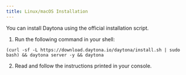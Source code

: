 ```yaml
---
title: Linux/macOS Installation
---
```


You can install Daytona using the official installation script.

1. Run the following command in your shell:

```shell
(curl -sf -L https://download.daytona.io/daytona/install.sh | sudo bash) && daytona server -y && daytona
```

2. Read and follow the instructions printed in your console.

